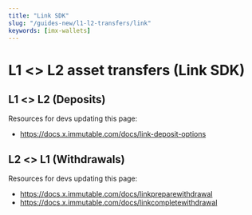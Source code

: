 ```yaml
---
title: "Link SDK"
slug: "/guides-new/l1-l2-transfers/link"
keywords: [imx-wallets]
---
```


# L1 <\> L2 asset transfers (Link SDK)

## L1 <\> L2 (Deposits)
Resources for devs updating this page:
* https://docs.x.immutable.com/docs/link-deposit-options

## L2 <\> L1 (Withdrawals)
Resources for devs updating this page:
* https://docs.x.immutable.com/docs/linkpreparewithdrawal
* https://docs.x.immutable.com/docs/linkcompletewithdrawal